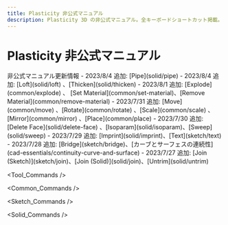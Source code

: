 ```yaml
---
title: Plasticity 非公式マニュアル
description: Plasticity 3D の非公式マニュアル。全キーボードショートカット掲載。日々更新中！
---
```


# Plasticity 非公式マニュアル

<Callout type="info" emoji="ℹ️">
非公式マニュアル更新情報
- 2023/8/4 追加:  [Pipe](solid/pipe) 
- 2023/8/4 追加: [Loft](solid/loft) 、[Thicken](solid/thicken)
- 2023/8/1 追加: [Explode](common/explode) 、 [Set Material](common/set-material)、[Remove Material](common/remove-material) 
- 2023/7/31 追加: [Move](common/move) 、[Rotate](common/rotate) 、[Scale](common/scale) 、[Mirror](common/mirror) 、[Place](common/place)  
- 2023/7/30 追加: [Delete Face](solid/delete-face) 、[Isoparam](solid/isoparam)、[Sweep](solid/sweep) 
- 2023/7/29 追加: [Imprint](solid/imprint)、[Text](sketch/text)
- 2023/7/28 追加: [Bridge](sketch/bridge)、[カーブとサーフェスの連続性](cad-essentials/continuity-curve-and-surface)
- 2023/7/27 追加: [Join (Sketch)](sketch/join)、[Join (Solid)](solid/join)、[Untrim](solid/untrim)
</Callout>

<Tool_Commands />

<Common_Commands />

<Sketch_Commands />

<Solid_Commands />


